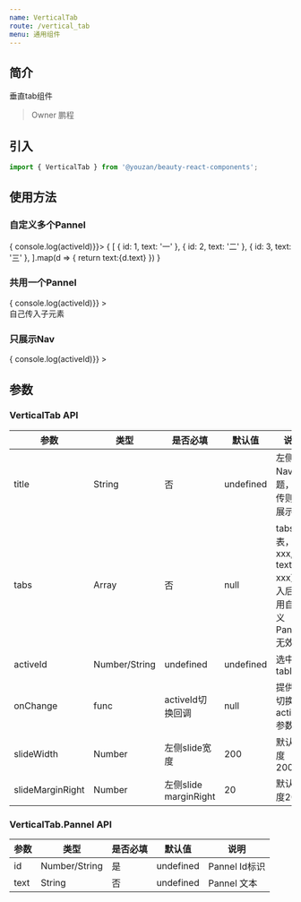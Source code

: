 ```yaml
---
name: VerticalTab
route: /vertical_tab
menu: 通用组件
---
```



## 简介
垂直tab组件
> Owner 鹏程

## 引入
```js
import { VerticalTab } from '@youzan/beauty-react-components';

```
## 使用方法

### 自定义多个Pannel
<Playground>
    <VerticalTab activeId={1} title="自定义多个Pannel" onChange={(activeId) => { console.log(activeId)}}>
        {
            [
                { id: 1, text: '一' },
                { id: 2, text: '二' },
                { id: 3, text: '三' },
            ].map(d => {
                return <VerticalTab.Pannel key={d.id} id={d.id} text={d.text}>
                    text:{d.text}
                </VerticalTab.Pannel>
            })
        }
    </VerticalTab>
</Playground>

### 共用一个Pannel
<Playground>
    <VerticalTab 
        tabs={[
            { id: 1, text: '一' },
            { id: 2, text: '二' },
            { id: 3, text: '三' },
        ]} 
        activeId={1}
        title="共用一个Pannel"
        onChange={(activeId) => { console.log(activeId)}}
    >
        <div>自己传入子元素</div>
    </VerticalTab>
</Playground>


### 只展示Nav
<Playground>
    <VerticalTab
        tabs={[
            { id: 1, text: '一' },
            { id: 2, text: '二' },
            { id: 3, text: '三' },
        ]} 
        activeId={1}
        title="只展示Nav"
        onChange={(activeId) => { console.log(activeId)}}
    >
    </VerticalTab>
</Playground>


## 参数

### VerticalTab API

| 参数 | 类型 | 是否必填 | 默认值 | 说明
|------|------|------|------|------|
| title | String | 否 | undefined | 左侧Nav标题，不传则不展示 |
| tabs | Array | 否 | null | tabs列表，{id: xxx, text: xxx},传入后使用自定义Pannel无效 |
| activeId | Number/String | undefined | undefined | 选中tabId |
| onChange | func | activeId切换回调 | null | 提供新切换的activeId参数 |
| slideWidth | Number | 左侧slide宽度 | 200 | 默认宽度200px |
| slideMarginRight | Number | 左侧slide marginRight | 20 | 默认宽度20px |

### VerticalTab.Pannel API
| 参数 | 类型 | 是否必填 | 默认值 | 说明
|------|------|------|------|------|
| id | Number/String | 是 | undefined | Pannel Id标识 |
| text | String | 否 | undefined | Pannel 文本 |

